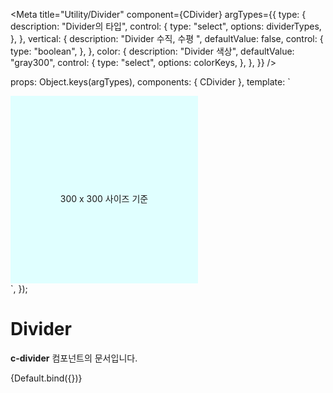 
<Meta
  title="Utility/Divider"
  component={CDivider}
    argTypes={{
        type: {
          description: "Divider의 타입",
          control: {
            type: "select",
            options: dividerTypes,
          },
        },
        vertical: {
          description: "Divider 수직, 수평 ",
          defaultValue: false,
          control: {
              type: "boolean",
          },
        },
        color: {
            description: "Divider 색상",
            defaultValue: "gray300",
            control: {
            type: "select",
            options: colorKeys,
          },
        },
    }}
/>

  props: Object.keys(argTypes),
  components: { CDivider },
  template: `
  <div class="mt-20" style="position:relative; height:300px; width:300px; background:lightcyan">
        <p style="position: absolute;
                      top: 50%;
                      transform: translateY(-50%);
                      width: 100%;
                      text-align: center;"
                      >300 x 300 사이즈 기준</p>
        <CDivider
          :type="type"
          :vertical="vertical"
          :color="color"
        />
    </div>`,
});

# Divider

**c-divider** 컴포넌트의 문서입니다.

<Story name="Default" height="100px">
    {Default.bind({})}
</Story>

<ArgsTable story="Default" />

